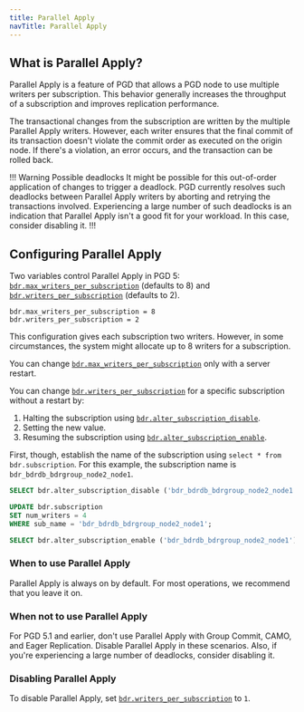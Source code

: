 ```yaml
---
title: Parallel Apply
navTitle: Parallel Apply
---
```


## What is Parallel Apply?

Parallel Apply is a feature of PGD that allows a PGD node to use multiple writers per subscription. This behavior generally increases the throughput of a subscription and improves replication performance.

The transactional changes from the subscription are written by the multiple Parallel Apply writers. However, each writer ensures that the final commit of its transaction doesn't violate the commit order as executed on the origin node. If there's a violation, an error occurs, and the transaction can be rolled back. 

!!! Warning Possible deadlocks
It might be possible for this out-of-order application of changes to trigger a deadlock. PGD currently resolves such deadlocks between Parallel Apply writers by aborting and retrying the transactions involved. Experiencing a large number of such deadlocks is an indication that Parallel Apply isn't a good fit for your workload. In this case, consider disabling it.
!!!

## Configuring Parallel Apply
Two variables control Parallel Apply in PGD 5: [`bdr.max_writers_per_subscription`](/pgd/latest/reference/pgd-settings#bdrmax_writers_per_subscription) (defaults to 8) and [`bdr.writers_per_subscription`](/pgd/latest/reference/pgd-settings#bdrwriters_per_subscription) (defaults to 2).

```plain
bdr.max_writers_per_subscription = 8
bdr.writers_per_subscription = 2
```

This configuration gives each subscription two writers. However, in some circumstances, the system might allocate up to 8 writers for a subscription.

You can change [`bdr.max_writers_per_subscription`](/pgd/latest/reference/pgd-settings#bdrmax_writers_per_subscription) only with a server restart.

You can change [`bdr.writers_per_subscription`](/pgd/latest/reference/pgd-settings#bdrwriters_per_subscription) for a specific subscription without a restart by:

1. Halting the subscription using [`bdr.alter_subscription_disable`](/pgd/latest/reference/nodes-management-interfaces#bdralter_subscription_disable). 
1. Setting the new value. 
1. Resuming the subscription using [`bdr.alter_subscription_enable`](/pgd/latest/reference/nodes-management-interfaces#bdralter_subscription_enable). 

First, though, establish the name of the subscription using `select * from bdr.subscription`. For this example, the subscription name is `bdr_bdrdb_bdrgroup_node2_node1`.


```sql
SELECT bdr.alter_subscription_disable ('bdr_bdrdb_bdrgroup_node2_node1');

UPDATE bdr.subscription
SET num_writers = 4
WHERE sub_name = 'bdr_bdrdb_bdrgroup_node2_node1';

SELECT bdr.alter_subscription_enable ('bdr_bdrdb_bdrgroup_node2_node1');
```

### When to use Parallel Apply

Parallel Apply is always on by default. For most operations, we recommend that you leave it on.

### When not to use Parallel Apply

For PGD 5.1 and earlier, don't use Parallel Apply with Group Commit, CAMO, and Eager Replication. Disable Parallel Apply in these scenarios. Also, if you're experiencing a large number of deadlocks, consider disabling it.

### Disabling Parallel Apply

To disable Parallel Apply, set [`bdr.writers_per_subscription`](/pgd/latest/reference/pgd-settings#bdrwriters_per_subscription) to `1`.
